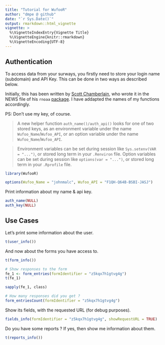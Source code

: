 ```yaml
---
title: "Tutorial for WufooR"
author: "dmpe @ github"
date: "`r Sys.Date()`"
output: rmarkdown::html_vignette
vignette: >
  %\VignetteIndexEntry{Vignette Title}
  %\VignetteEngine{knitr::rmarkdown}
  %\VignetteEncoding{UTF-8}
---
```


## Authentication

To access data from your surways, you firstly need to store your login name (subdomain) and API Key. This can be done in two ways as described below. 

Initially, this has been written by [Scott Chamberlain](https://github.com/sckott), who wrote it in the NEWS file of his `rnoaa` [package](https://github.com/ropensci/rnoaa/blob/master/NEWS.md). I have addapted the names of my functions accordingly.

PS: Don't use my key, of course.

> A new helper function `auth_name()/auth_api()` looks for one of two stored keys, as an
environment variable under the name `Wufoo_Name`/`Wufoo_API`, or an option variable under the name
`Wufoo_Name`/`Wufoo_API`. 

> Environment variables can be set during session like `Sys.setenv(VAR = "...")`,
or stored long term in your `.Renviron` file. Option variables can be set during session
like `options(var = "...")`, or stored long term in your `.Rprofile` file.

```r
library(WufooR)

options(Wufoo_Name = "johnmalc", Wufoo_API = "F1QH-Q64B-BSBI-JASJ")
```

Print information about my name & api key.

```r
auth_name(NULL)
auth_key(NULL)
```

## Use Cases 
 
Let's print some information about the user.

```r
t(user_info())
```

And now about the forms you have access to.

```r
t(form_info())

# Show responses to the form
fe_1 <- form_entries(formIdentifier = "z5kqx7h1gtvg4g")
t(fe_1)

sapply(fe_1, class)
```

```r
# How many responses did you get ?
form_entriesCount(formIdentifier = "z5kqx7h1gtvg4g")
```

Show its fields, with the requested URL (for debug purposes).

```r
fields_info(formIdentifier = "z5kqx7h1gtvg4g", showRequestURL = TRUE)
```

Do you have some reports ? If yes, then show me information about them.

```r
t(reports_info())
```

